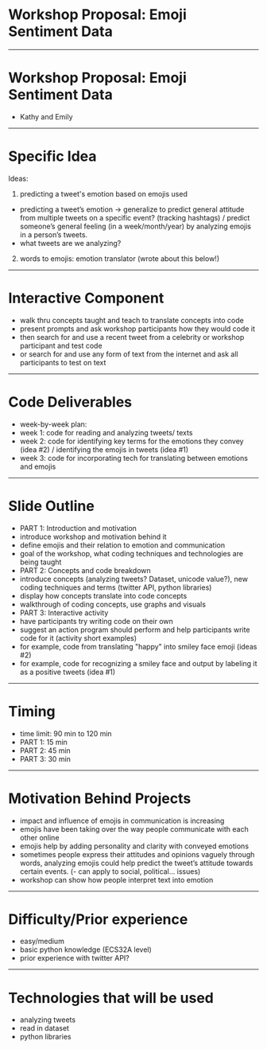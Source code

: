 

# Workshop Proposal: Emoji Sentiment Data
 
---
 
 
 
# Workshop Proposal: Emoji Sentiment Data
- Kathy and Emily
 
---

# Specific Idea
Ideas:
1. predicting a tweet's emotion based on emojis used
- predicting a tweet’s emotion -> generalize to predict general attitude from multiple tweets on a specific event? (tracking hashtags) / predict someone’s general feeling (in a week/month/year) by analyzing emojis in a person’s tweets.
- what tweets are we analyzing?
2. words to emojis: emotion translator (wrote about this below!)
 
---
 
# Interactive Component
- walk thru concepts taught and teach to translate concepts into code
- present prompts and ask workshop participants how they would code it
- then search for and use a recent tweet from a celebrity or workshop participant and test code
- or search for and use any form of text from the internet and ask all participants to test on text
 
---
 
# Code Deliverables
- week-by-week plan:
 - week 1: code for reading and analyzing tweets/ texts
 - week 2: code for identifying key terms for the emotions they convey (idea #2) / identifying the emojis in tweets (idea #1)
 - week 3: code for incorporating tech for translating between emotions and emojis
 
---
 
# Slide Outline
- PART 1: Introduction and motivation
 - introduce workshop and motivation behind it
 - define emojis and their relation to emotion and communication
 - goal of the workshop, what coding techniques and technologies are being taught
- PART 2: Concepts and code breakdown
 - introduce concepts (analyzing tweets? Dataset, unicode value?), new coding techniques and terms (twitter API, python libraries)
 - display how concepts translate into code concepts
 - walkthrough of coding concepts, use graphs and visuals
- PART 3: Interactive activity
 - have participants try writing code on their own
 - suggest an action program should perform and help participants write code for it (activity short examples)
 - for example, code from translating "happy" into smiley face emoji (ideas #2)
- for example, code for recognizing a smiley face and output by labeling it as a positive tweets (idea #1)
 
---
 
# Timing
- time limit: 90 min to 120 min
- PART 1: 15 min
- PART 2: 45 min
- PART 3: 30 min
 
---
 
# Motivation Behind Projects
- impact and influence of emojis in communication is increasing
- emojis have been taking over the way people communicate with each other online
- emojis help by adding personality and clarity with conveyed emotions
- sometimes people express their attitudes and opinions vaguely through words, analyzing emojis could help predict the tweet’s attitude towards certain events. (- can apply to social, political… issues)
- workshop can show how people interpret text into emotion
 
---
 
# Difficulty/Prior experience
- easy/medium
- basic python knowledge (ECS32A level)
- prior experience with twitter API? 
 
---
 
# Technologies that will be used
- analyzing tweets
- read in dataset
- python libraries

